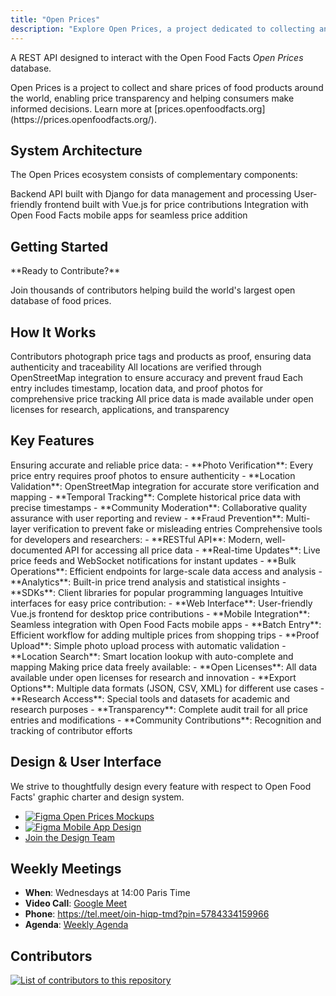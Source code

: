 ```yaml
---
title: "Open Prices"
description: "Explore Open Prices, a project dedicated to collecting and sharing food product prices globally. Features REST API, web interface, and contributor tools."
---
```



A REST API designed to interact with the Open Food Facts _Open Prices_ database.

<Callout type="info">
  Open Prices is a project to collect and share prices of food products around
  the world, enabling price transparency and helping consumers make informed
  decisions. Learn more at
  [prices.openfoodfacts.org](https://prices.openfoodfacts.org/).
</Callout>

## System Architecture

The Open Prices ecosystem consists of complementary components:

<Steps>
  <Step title="REST API">
    Backend API built with Django for data management and processing
  </Step>
  <Step title="Web Interface">
    User-friendly frontend built with Vue.js for price contributions
  </Step>
  <Step title="Mobile Integration">
    Integration with Open Food Facts mobile apps for seamless price addition
  </Step>
</Steps>

## Getting Started

<Callout type="info">
**Ready to Contribute?**

Join thousands of contributors helping build the world's largest open database of food prices.

</Callout>

<Cards>
  <Card
    title="Add a Single Price"
    href="/docs/Open-prices/docs/add-a-price"
    description="Step-by-step guide to add individual product prices with proof photos"
  />
  <Card
    title="Add Multiple Prices"
    href="/docs/Open-prices/docs/add-multiple-prices"
    description="Efficient workflow for adding prices from shopping trips and store visits"
  />
  <Card
    title="API Documentation"
    href="/docs/Open-prices/api-index"
    description="Complete API reference for developers building price-aware applications"
  />
  <Card
    title="Maintenance Guide"
    href="/docs/Open-prices/docs/maintenance"
    description="Technical maintenance procedures, OCR operations, and data quality tools"
  />
</Cards>

## How It Works

<Steps>
  <Step title="Data Collection">
    Contributors photograph price tags and products as proof, ensuring data
    authenticity and traceability
  </Step>
  <Step title="Location Verification">
    All locations are verified through OpenStreetMap integration to ensure
    accuracy and prevent fraud
  </Step>
  <Step title="Price Validation">
    Each entry includes timestamp, location data, and proof photos for
    comprehensive price tracking
  </Step>
  <Step title="Open Data">
    All price data is made available under open licenses for research,
    applications, and transparency
  </Step>
</Steps>

## Key Features

<Accordions type="single">
  <Accordion title="Data Quality & Verification" id="data-quality">
    Ensuring accurate and reliable price data:
    - **Photo Verification**: Every price entry requires proof photos to ensure authenticity
    - **Location Validation**: OpenStreetMap integration for accurate store verification and mapping
    - **Temporal Tracking**: Complete historical price data with precise timestamps
    - **Community Moderation**: Collaborative quality assurance with user reporting and review
    - **Fraud Prevention**: Multi-layer verification to prevent fake or misleading entries
  </Accordion>
  
  <Accordion title="Developer Tools & API" id="developer-tools">
    Comprehensive tools for developers and researchers:
    - **RESTful API**: Modern, well-documented API for accessing all price data
    - **Real-time Updates**: Live price feeds and WebSocket notifications for instant updates
    - **Bulk Operations**: Efficient endpoints for large-scale data access and analysis
    - **Analytics**: Built-in price trend analysis and statistical insights
    - **SDKs**: Client libraries for popular programming languages
  </Accordion>
  
  <Accordion title="User Experience" id="user-experience">
    Intuitive interfaces for easy price contribution:
    - **Web Interface**: User-friendly Vue.js frontend for desktop price contributions
    - **Mobile Integration**: Seamless integration with Open Food Facts mobile apps
    - **Batch Entry**: Efficient workflow for adding multiple prices from shopping trips
    - **Proof Upload**: Simple photo upload process with automatic validation
    - **Location Search**: Smart location lookup with auto-complete and mapping
  </Accordion>
  
  <Accordion title="Open Data & Transparency" id="open-data">
    Making price data freely available:
    - **Open Licenses**: All data available under open licenses for research and innovation
    - **Export Options**: Multiple data formats (JSON, CSV, XML) for different use cases
    - **Research Access**: Special tools and datasets for academic and research purposes
    - **Transparency**: Complete audit trail for all price entries and modifications
    - **Community Contributions**: Recognition and tracking of contributor efforts
  </Accordion>
</Accordions>

## Design & User Interface

We strive to thoughtfully design every feature with respect to Open Food Facts' graphic charter and design system.

- [![Figma](https://img.shields.io/badge/figma-%23F24E1E.svg?logo=figma&logoColor=white) Open Prices Mockups](https://www.figma.com/design/cIB7CInl2BfueMzWnz09t6/Open-Prices?node-id=0-1&p=f&t=LC7UvPjngw57NGSs-0)
- [![Figma](https://img.shields.io/badge/figma-%23F24E1E.svg?logo=figma&logoColor=white) Mobile App Design](https://www.figma.com/design/nFMjewFAOa8cahtob7CAB/Mobile-App-Design--Quentin-?node-id=5816-22697&p=f&t=AkgTM9QzMK7tQeGC-0)
- [Join the Design Team](https://github.com/openfoodfacts/openfoodfacts-design)

## Weekly Meetings

- **When**: Wednesdays at 14:00 Paris Time
- **Video Call**: [Google Meet](https://meet.google.com/oin-hiqp-tmd)
- **Phone**: https://tel.meet/oin-hiqp-tmd?pin=5784334159966
- **Agenda**: [Weekly Agenda](https://docs.google.com/document/u/0/d/1-OfMAi-cB7mi9_q172EbBCWHkfKDM0zVg4wzULW3pFY/edit)

## Contributors

<GithubInfo owner="openfoodfacts" repo="open-prices" />

<a href="https://github.com/openfoodfacts/open-prices/graphs/contributors">
  <img
    alt="List of contributors to this repository"
    src="https://contrib.rocks/image?repo=openfoodfacts/open-prices"
  />
</a>
